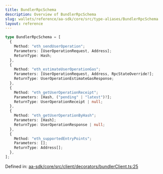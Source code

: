 ```yaml
---
title: BundlerRpcSchema
description: Overview of BundlerRpcSchema
slug: wallets/reference/aa-sdk/core/src/type-aliases/BundlerRpcSchema
layout: reference
---
```


```ts
type BundlerRpcSchema = [
  {
    Method: "eth_sendUserOperation";
    Parameters: [UserOperationRequest, Address];
    ReturnType: Hash;
  },
  {
    Method: "eth_estimateUserOperationGas";
    Parameters: [UserOperationRequest, Address, RpcStateOverride?];
    ReturnType: UserOperationEstimateGasResponse;
  },
  {
    Method: "eth_getUserOperationReceipt";
    Parameters: [Hash, ("pending" | "latest")?];
    ReturnType: UserOperationReceipt | null;
  },
  {
    Method: "eth_getUserOperationByHash";
    Parameters: [Hash];
    ReturnType: UserOperationResponse | null;
  },
  {
    Method: "eth_supportedEntryPoints";
    Parameters: [];
    ReturnType: Address[];
  },
];
```

Defined in: [aa-sdk/core/src/client/decorators/bundlerClient.ts:25](https://github.com/alchemyplatform/aa-sdk/blob/e3c1a23e6e03f44bf2db3afddb97a91b175cba58/aa-sdk/core/src/client/decorators/bundlerClient.ts#L25)
